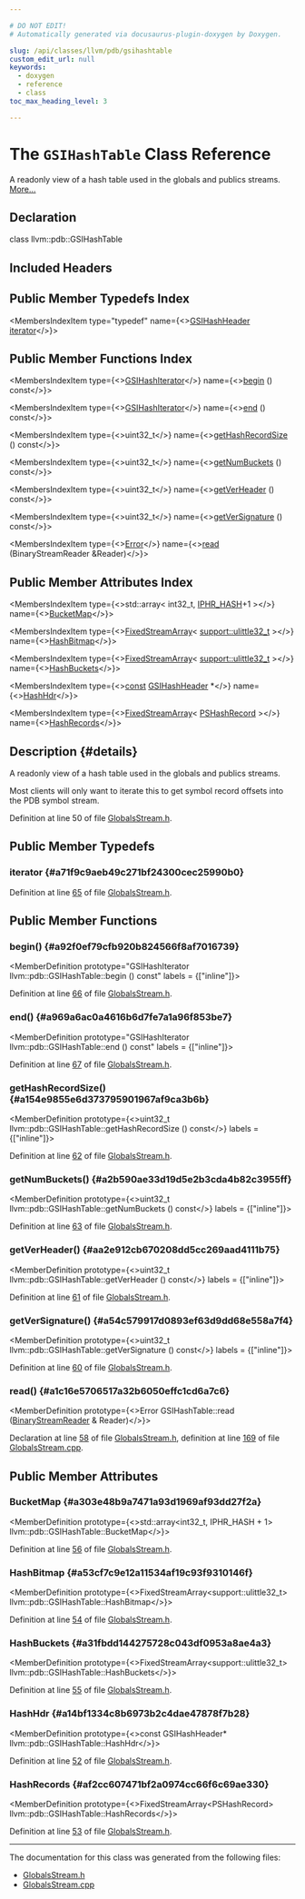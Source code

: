 ```yaml
---

# DO NOT EDIT!
# Automatically generated via docusaurus-plugin-doxygen by Doxygen.

slug: /api/classes/llvm/pdb/gsihashtable
custom_edit_url: null
keywords:
  - doxygen
  - reference
  - class
toc_max_heading_level: 3

---
```





# The `GSIHashTable` Class Reference

<DoxygenPage pluginConfig={pluginConfig}>

A readonly view of a hash table used in the globals and publics streams. <a href="#details">More...</a>

## Declaration

<CodeBlock>class llvm::pdb::GSIHashTable</CodeBlock>

## Included Headers

<IncludesList>
<IncludesListItem
  filePath="llvm/DebugInfo/PDB/Native/GlobalsStream.h"
  permalink="/docs/api/files/include/include/llvm/include/llvm/debuginfo/include/llvm/debuginfo/pdb/include/llvm/debuginfo/pdb/native/globalsstream-h"
  isLocal="true" />
</IncludesList>

## Public Member Typedefs Index

<MembersIndex>

<MembersIndexItem
  type="typedef"
  name={<><a href="/docs/api/structs/llvm/pdb/gsihashheader">GSIHashHeader</a> <a href="#a71f9c9aeb49c271bf24300cec25990b0">iterator</a></>}>
</MembersIndexItem>

</MembersIndex>

## Public Member Functions Index

<MembersIndex>

<MembersIndexItem
  type={<><a href="/docs/api/classes/llvm/pdb/gsihashiterator">GSIHashIterator</a></>}
  name={<><a href="#a92f0ef79cfb920b824566f8af7016739">begin</a> () const</>}>
</MembersIndexItem>

<MembersIndexItem
  type={<><a href="/docs/api/classes/llvm/pdb/gsihashiterator">GSIHashIterator</a></>}
  name={<><a href="#a969a6ac0a4616b6d7fe7a1a96f853be7">end</a> () const</>}>
</MembersIndexItem>

<MembersIndexItem
  type={<>uint32&#95;t</>}
  name={<><a href="#a154e9855e6d373795901967af9ca3b6b">getHashRecordSize</a> () const</>}>
</MembersIndexItem>

<MembersIndexItem
  type={<>uint32&#95;t</>}
  name={<><a href="#a2b590ae33d19d5e2b3cda4b82c3955ff">getNumBuckets</a> () const</>}>
</MembersIndexItem>

<MembersIndexItem
  type={<>uint32&#95;t</>}
  name={<><a href="#aa2e912cb670208dd5cc269aad4111b75">getVerHeader</a> () const</>}>
</MembersIndexItem>

<MembersIndexItem
  type={<>uint32&#95;t</>}
  name={<><a href="#a54c579917d0893ef63d9dd68e558a7f4">getVerSignature</a> () const</>}>
</MembersIndexItem>

<MembersIndexItem
  type={<><a href="/docs/api/classes/llvm/error">Error</a></>}
  name={<><a href="#a1c16e5706517a32b6050effc1cd6a7c6">read</a> (BinaryStreamReader &amp;Reader)</>}>
</MembersIndexItem>

</MembersIndex>

## Public Member Attributes Index

<MembersIndex>

<MembersIndexItem
  type={<>std::array&lt; int32&#95;t, <a href="/docs/api/namespaces/llvm/pdb/#af346f133e1c69ecb36169234b44253fca4e013a87e7ede585d1aa379f94c585e4">IPHR&#95;HASH</a>+1 &gt;</>}
  name={<><a href="#a303e48b9a7471a93d1969af93dd27f2a">BucketMap</a></>}>
</MembersIndexItem>

<MembersIndexItem
  type={<><a href="/docs/api/classes/llvm/fixedstreamarray">FixedStreamArray</a>&lt; <a href="/docs/api/namespaces/llvm/support/#a206b37274fa3e908017da357d12724d1">support::ulittle32&#95;t</a> &gt;</>}
  name={<><a href="#a53cf7c9e12a11534af19c93f9310146f">HashBitmap</a></>}>
</MembersIndexItem>

<MembersIndexItem
  type={<><a href="/docs/api/classes/llvm/fixedstreamarray">FixedStreamArray</a>&lt; <a href="/docs/api/namespaces/llvm/support/#a206b37274fa3e908017da357d12724d1">support::ulittle32&#95;t</a> &gt;</>}
  name={<><a href="#a31fbdd144275728c043df0953a8ae4a3">HashBuckets</a></>}>
</MembersIndexItem>

<MembersIndexItem
  type={<><a href="/docs/api/files/lib/lib/target/lib/target/aarch64/aarch64promoteconstant-cpp/#a90f8350fecae261c25be85d38b451bff">const</a> <a href="/docs/api/structs/llvm/pdb/gsihashheader">GSIHashHeader</a> &#42;</>}
  name={<><a href="#a14bf1334c8b6973b2c4dae47878f7b28">HashHdr</a></>}>
</MembersIndexItem>

<MembersIndexItem
  type={<><a href="/docs/api/classes/llvm/fixedstreamarray">FixedStreamArray</a>&lt; <a href="/docs/api/structs/llvm/pdb/pshashrecord">PSHashRecord</a> &gt;</>}
  name={<><a href="#af2cc607471bf2a0974cc66f6c69ae330">HashRecords</a></>}>
</MembersIndexItem>

</MembersIndex>

## Description {#details}

A readonly view of a hash table used in the globals and publics streams.

Most clients will only want to iterate this to get symbol record offsets into the PDB symbol stream.

Definition at line 50 of file <a href="/docs/api/files/include/include/llvm/include/llvm/debuginfo/include/llvm/debuginfo/pdb/include/llvm/debuginfo/pdb/native/globalsstream-h">GlobalsStream.h</a>.

<SectionDefinition>

## Public Member Typedefs

### iterator {#a71f9c9aeb49c271bf24300cec25990b0}

<MemberDefinition
  prototype="typedef GSIHashHeader llvm::pdb::GSIHashTable::iterator">

Definition at line <a href="/docs/api/files/include/include/llvm/include/llvm/debuginfo/include/llvm/debuginfo/pdb/include/llvm/debuginfo/pdb/native/globalsstream-h/#l00065">65</a> of file <a href="/docs/api/files/include/include/llvm/include/llvm/debuginfo/include/llvm/debuginfo/pdb/include/llvm/debuginfo/pdb/native/globalsstream-h">GlobalsStream.h</a>.
</MemberDefinition>

</SectionDefinition>

<SectionDefinition>

## Public Member Functions

### begin() {#a92f0ef79cfb920b824566f8af7016739}

<MemberDefinition
  prototype="GSIHashIterator llvm::pdb::GSIHashTable::begin () const"
  labels = {["inline"]}>

Definition at line <a href="/docs/api/files/include/include/llvm/include/llvm/debuginfo/include/llvm/debuginfo/pdb/include/llvm/debuginfo/pdb/native/globalsstream-h/#l00066">66</a> of file <a href="/docs/api/files/include/include/llvm/include/llvm/debuginfo/include/llvm/debuginfo/pdb/include/llvm/debuginfo/pdb/native/globalsstream-h">GlobalsStream.h</a>.
</MemberDefinition>

### end() {#a969a6ac0a4616b6d7fe7a1a96f853be7}

<MemberDefinition
  prototype="GSIHashIterator llvm::pdb::GSIHashTable::end () const"
  labels = {["inline"]}>

Definition at line <a href="/docs/api/files/include/include/llvm/include/llvm/debuginfo/include/llvm/debuginfo/pdb/include/llvm/debuginfo/pdb/native/globalsstream-h/#l00067">67</a> of file <a href="/docs/api/files/include/include/llvm/include/llvm/debuginfo/include/llvm/debuginfo/pdb/include/llvm/debuginfo/pdb/native/globalsstream-h">GlobalsStream.h</a>.
</MemberDefinition>

### getHashRecordSize() {#a154e9855e6d373795901967af9ca3b6b}

<MemberDefinition
  prototype={<>uint32&#95;t llvm::pdb::GSIHashTable::getHashRecordSize () const</>}
  labels = {["inline"]}>

Definition at line <a href="/docs/api/files/include/include/llvm/include/llvm/debuginfo/include/llvm/debuginfo/pdb/include/llvm/debuginfo/pdb/native/globalsstream-h/#l00062">62</a> of file <a href="/docs/api/files/include/include/llvm/include/llvm/debuginfo/include/llvm/debuginfo/pdb/include/llvm/debuginfo/pdb/native/globalsstream-h">GlobalsStream.h</a>.
</MemberDefinition>

### getNumBuckets() {#a2b590ae33d19d5e2b3cda4b82c3955ff}

<MemberDefinition
  prototype={<>uint32&#95;t llvm::pdb::GSIHashTable::getNumBuckets () const</>}
  labels = {["inline"]}>

Definition at line <a href="/docs/api/files/include/include/llvm/include/llvm/debuginfo/include/llvm/debuginfo/pdb/include/llvm/debuginfo/pdb/native/globalsstream-h/#l00063">63</a> of file <a href="/docs/api/files/include/include/llvm/include/llvm/debuginfo/include/llvm/debuginfo/pdb/include/llvm/debuginfo/pdb/native/globalsstream-h">GlobalsStream.h</a>.
</MemberDefinition>

### getVerHeader() {#aa2e912cb670208dd5cc269aad4111b75}

<MemberDefinition
  prototype={<>uint32&#95;t llvm::pdb::GSIHashTable::getVerHeader () const</>}
  labels = {["inline"]}>

Definition at line <a href="/docs/api/files/include/include/llvm/include/llvm/debuginfo/include/llvm/debuginfo/pdb/include/llvm/debuginfo/pdb/native/globalsstream-h/#l00061">61</a> of file <a href="/docs/api/files/include/include/llvm/include/llvm/debuginfo/include/llvm/debuginfo/pdb/include/llvm/debuginfo/pdb/native/globalsstream-h">GlobalsStream.h</a>.
</MemberDefinition>

### getVerSignature() {#a54c579917d0893ef63d9dd68e558a7f4}

<MemberDefinition
  prototype={<>uint32&#95;t llvm::pdb::GSIHashTable::getVerSignature () const</>}
  labels = {["inline"]}>

Definition at line <a href="/docs/api/files/include/include/llvm/include/llvm/debuginfo/include/llvm/debuginfo/pdb/include/llvm/debuginfo/pdb/native/globalsstream-h/#l00060">60</a> of file <a href="/docs/api/files/include/include/llvm/include/llvm/debuginfo/include/llvm/debuginfo/pdb/include/llvm/debuginfo/pdb/native/globalsstream-h">GlobalsStream.h</a>.
</MemberDefinition>

### read() {#a1c16e5706517a32b6050effc1cd6a7c6}

<MemberDefinition
  prototype={<>Error GSIHashTable::read (<a href="/docs/api/classes/llvm/binarystreamreader">BinaryStreamReader</a> &amp; Reader)</>}>

Declaration at line <a href="/docs/api/files/include/include/llvm/include/llvm/debuginfo/include/llvm/debuginfo/pdb/include/llvm/debuginfo/pdb/native/globalsstream-h/#l00058">58</a> of file <a href="/docs/api/files/include/include/llvm/include/llvm/debuginfo/include/llvm/debuginfo/pdb/include/llvm/debuginfo/pdb/native/globalsstream-h">GlobalsStream.h</a>, definition at line <a href="/docs/api/files/lib/lib/debuginfo/lib/debuginfo/pdb/lib/debuginfo/pdb/native/globalsstream-cpp/#l00169">169</a> of file <a href="/docs/api/files/lib/lib/debuginfo/lib/debuginfo/pdb/lib/debuginfo/pdb/native/globalsstream-cpp">GlobalsStream.cpp</a>.
</MemberDefinition>

</SectionDefinition>

<SectionDefinition>

## Public Member Attributes

### BucketMap {#a303e48b9a7471a93d1969af93dd27f2a}

<MemberDefinition
  prototype={<>std::array&lt;int32&#95;t, IPHR&#95;HASH + 1&gt; llvm::pdb::GSIHashTable::BucketMap</>}>

Definition at line <a href="/docs/api/files/include/include/llvm/include/llvm/debuginfo/include/llvm/debuginfo/pdb/include/llvm/debuginfo/pdb/native/globalsstream-h/#l00056">56</a> of file <a href="/docs/api/files/include/include/llvm/include/llvm/debuginfo/include/llvm/debuginfo/pdb/include/llvm/debuginfo/pdb/native/globalsstream-h">GlobalsStream.h</a>.
</MemberDefinition>

### HashBitmap {#a53cf7c9e12a11534af19c93f9310146f}

<MemberDefinition
  prototype={<>FixedStreamArray&lt;support::ulittle32&#95;t&gt; llvm::pdb::GSIHashTable::HashBitmap</>}>

Definition at line <a href="/docs/api/files/include/include/llvm/include/llvm/debuginfo/include/llvm/debuginfo/pdb/include/llvm/debuginfo/pdb/native/globalsstream-h/#l00054">54</a> of file <a href="/docs/api/files/include/include/llvm/include/llvm/debuginfo/include/llvm/debuginfo/pdb/include/llvm/debuginfo/pdb/native/globalsstream-h">GlobalsStream.h</a>.
</MemberDefinition>

### HashBuckets {#a31fbdd144275728c043df0953a8ae4a3}

<MemberDefinition
  prototype={<>FixedStreamArray&lt;support::ulittle32&#95;t&gt; llvm::pdb::GSIHashTable::HashBuckets</>}>

Definition at line <a href="/docs/api/files/include/include/llvm/include/llvm/debuginfo/include/llvm/debuginfo/pdb/include/llvm/debuginfo/pdb/native/globalsstream-h/#l00055">55</a> of file <a href="/docs/api/files/include/include/llvm/include/llvm/debuginfo/include/llvm/debuginfo/pdb/include/llvm/debuginfo/pdb/native/globalsstream-h">GlobalsStream.h</a>.
</MemberDefinition>

### HashHdr {#a14bf1334c8b6973b2c4dae47878f7b28}

<MemberDefinition
  prototype={<>const GSIHashHeader&#42; llvm::pdb::GSIHashTable::HashHdr</>}>

Definition at line <a href="/docs/api/files/include/include/llvm/include/llvm/debuginfo/include/llvm/debuginfo/pdb/include/llvm/debuginfo/pdb/native/globalsstream-h/#l00052">52</a> of file <a href="/docs/api/files/include/include/llvm/include/llvm/debuginfo/include/llvm/debuginfo/pdb/include/llvm/debuginfo/pdb/native/globalsstream-h">GlobalsStream.h</a>.
</MemberDefinition>

### HashRecords {#af2cc607471bf2a0974cc66f6c69ae330}

<MemberDefinition
  prototype={<>FixedStreamArray&lt;PSHashRecord&gt; llvm::pdb::GSIHashTable::HashRecords</>}>

Definition at line <a href="/docs/api/files/include/include/llvm/include/llvm/debuginfo/include/llvm/debuginfo/pdb/include/llvm/debuginfo/pdb/native/globalsstream-h/#l00053">53</a> of file <a href="/docs/api/files/include/include/llvm/include/llvm/debuginfo/include/llvm/debuginfo/pdb/include/llvm/debuginfo/pdb/native/globalsstream-h">GlobalsStream.h</a>.
</MemberDefinition>

</SectionDefinition>

<hr/>

The documentation for this class was generated from the following files:

<ul>
<li><a href="/docs/api/files/include/include/llvm/include/llvm/debuginfo/include/llvm/debuginfo/pdb/include/llvm/debuginfo/pdb/native/globalsstream-h">GlobalsStream.h</a></li>
<li><a href="/docs/api/files/lib/lib/debuginfo/lib/debuginfo/pdb/lib/debuginfo/pdb/native/globalsstream-cpp">GlobalsStream.cpp</a></li>
</ul>

</DoxygenPage>
